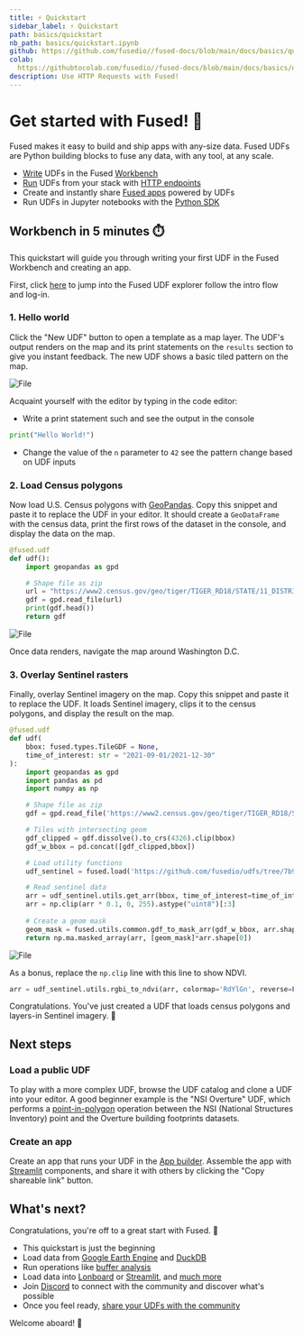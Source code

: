 ```yaml
---
title: ⚡ Quickstart
sidebar_label: ⚡ Quickstart
path: basics/quickstart
nb_path: basics/quickstart.ipynb
github: https://github.com/fusedio//fused-docs/blob/main/docs/basics/quickstart.ipynb
colab: 
  https://githubtocolab.com/fusedio//fused-docs/blob/main/docs/basics/quickstart.ipynb
description: Use HTTP Requests with Fused!
---
```


# Get started with Fused! 🚀

Fused makes it easy to build and ship apps with any-size data. Fused UDFs are Python building blocks to fuse any data, with any tool, at any scale. 


- [Write](/basics/core-concepts/write/) UDFs in the Fused [Workbench]((/workbench/overview/))
- [Run](/basics/core-concepts/run/) UDFs from your stack with [HTTP endpoints](/basics/core-concepts/run/#http-requests)
- Create and instantly share [Fused apps](/workbench/app-builder/) powered by UDFs
- Run UDFs in Jupyter notebooks with the [Python SDK](/python-sdk) 

## Workbench in 5 minutes ⏱️

This quickstart will guide you through writing your first UDF in the Fused Workbench and creating an app.

First, click [here](https://www.fused.io/workbench) to jump into the Fused UDF explorer follow the intro flow and log-in. 

### 1. Hello world

Click the "New UDF" button to open a template as a map layer. The UDF's output renders on the map and its print statements on the `results` section to give you instant feedback. The new UDF shows a basic tiled pattern on the map. 


<div style={{textAlign: 'center'}}>
<img src={ImgQuickstart} alt="File" style={{width: 600}} />
</div>

Acquaint yourself with the editor by typing in the code editor:
- Write a print statement such and see the output in the console
```python
print("Hello World!")
```
- Change the value of the `n` parameter to `42` see the pattern change based on UDF inputs

### 2. Load Census polygons

Now load U.S. Census polygons with [GeoPandas](https://geopandas.org/en/stable/index.html). Copy this snippet and paste it to replace the UDF in your editor. It should create a `GeoDataFrame` with the census data, print the first rows of the dataset in the console, and display the data on the map.


```python
@fused.udf
def udf():
    import geopandas as gpd

    # Shape file as zip
    url = "https://www2.census.gov/geo/tiger/TIGER_RD18/STATE/11_DISTRICT_OF_COLUMBIA/11/tl_rd22_11_bg.zip"
    gdf = gpd.read_file(url)
    print(gdf.head())
    return gdf
```



<div style={{textAlign: 'center'}}>
<img src={ImageDCVector} alt="File" style={{width: '75%'}} />
</div>


Once data renders, navigate the map around Washington D.C.


### 3. Overlay Sentinel rasters

Finally, overlay Sentinel imagery on the map. Copy this snippet and paste it to replace the UDF. It loads Sentinel imagery, clips it to the census polygons, and display the result on the map.

```python
@fused.udf
def udf(
    bbox: fused.types.TileGDF = None, 
    time_of_interest: str = "2021-09-01/2021-12-30"
):
    import geopandas as gpd
    import pandas as pd
    import numpy as np

    # Shape file as zip
    gdf = gpd.read_file('https://www2.census.gov/geo/tiger/TIGER_RD18/STATE/11_DISTRICT_OF_COLUMBIA/11/tl_rd22_11_tract.zip')

    # Tiles with intersecting geom
    gdf_clipped = gdf.dissolve().to_crs(4326).clip(bbox)
    gdf_w_bbox = pd.concat([gdf_clipped,bbox])

    # Load utility functions
    udf_sentinel = fused.load('https://github.com/fusedio/udfs/tree/7b98f99/public/DC_AOI_Example/')

    # Read sentinel data
    arr = udf_sentinel.utils.get_arr(bbox, time_of_interest=time_of_interest, output_shape=(512,512))
    arr = np.clip(arr * 0.1, 0, 255).astype("uint8")[:3]
        
    # Create a geom mask
    geom_mask = fused.utils.common.gdf_to_mask_arr(gdf_w_bbox, arr.shape[-2:], first_n=1)    
    return np.ma.masked_array(arr, [geom_mask]*arr.shape[0])

```


<div style={{textAlign: 'center'}}>
<img src={ImageDCRaster} alt="File" style={{width: '75%'}} />
</div>

As a bonus, replace the `np.clip` line with this line to show NDVI.
```python
arr = udf_sentinel.utils.rgbi_to_ndvi(arr, colormap='RdYlGn', reverse=False)
```

Congratulations. You've just created a UDF that loads census polygons and layers-in Sentinel imagery. 🎉

## Next steps

### Load a public UDF

To play with a more complex UDF, browse the UDF catalog and clone a UDF into your editor. A good beginner example is the "NSI Overture" UDF, which performs a [point-in-polygon](/basics/transform/geospatial/point-in-polygon/) operation between the NSI (National Structures Inventory) point and the Overture building footprints datasets. 

### Create an app

Create an app that runs your UDF in the [App builder](/workbench/app-builder/). Assemble the app with [Streamlit](https://docs.streamlit.io/develop/api-reference) components, and share it with others by clicking the "Copy shareable link" button.


## What's next?

Congratulations, you're off to a great start with Fused. 🎉

- This quickstart is just the beginning
- Load data from [Google Earth Engine](/basics/in/gee/) and [DuckDB](/basics/in/duckdb/)
- Run operations like [buffer analysis](/basics/transform/geospatial/buffer/)
- Load data into [Lonboard](/basics/out/lonboard/) or [Streamlit](/basics/out/streamlit/), and [much more](/basics/tutorials/)
- Join [Discord](https://bit.ly/fused-discord) to connect with the community and discover what's possible
- Once you feel ready, [share your UDFs with the community](/python-sdk/contribute/)

Welcome aboard! 🚢




